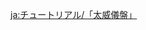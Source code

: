 {{Tutorial
|title    = Fantastic Compass
|about    = End of the Line (Quest)
|subtitle = Gameplay Tutorial
|icon     = Icon Tutorial Important.png
|image1   = Tutorial Fantastic Compass.png
|text1    = Rotate the needles on the Fantastic Compass to different points to {{Color|help|change the time in this area}} and jump to different times.<br />Your actions in a certain previous point in time may {{Color|help|affect the next point in time you jump to}}...
}}

[[ja:チュートリアル/「太威儀盤」]]